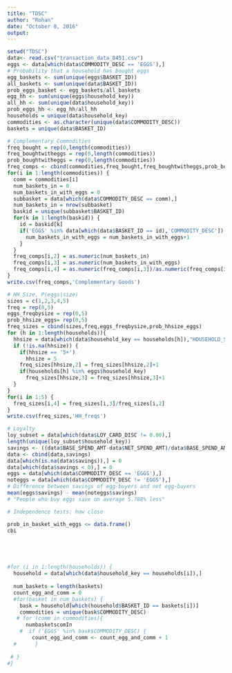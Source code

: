 ---
title: "TDSC"
author: "Rohan"
date: "October 8, 2016"
output: 
---

```{r}
setwd("TDSC")
data<- read.csv("transaction_data_8451.csv")
eggs <- data[which(data$COMMODITY_DESC == 'EGGS'),]
# Probability that a household has bought eggs 
egg_baskets <- sum(unique(eggs$BASKET_ID))
all_baskets <- sum(unique(data$BASKET_ID))
prob_eggs_basket <- egg_baskets/all_baskets
egg_hh <- sum(unique(eggs$household_key))
all_hh <- sum(unique(data$household_key))
prob_eggs_hh <- egg_hh/all_hh
households = unique(data$household_key)
commodities <- as.character(unique(data$COMMODITY_DESC))
baskets = unique(data$BASKET_ID)
```

```{r}
# Complementary Commodities
freq_bought = rep(0,length(commodities))
freq_boughtwitheggs = rep(0,length(commodities))
prob_boughtwitheggs = rep(0,length(commodities))
freq_comps <- cbind(commodities,freq_bought,freq_boughtwitheggs,prob_boughtwitheggs)
for(i in 1:length(commodities)) {
  comm = commodities[i]
  num_baskets_in = 0
  num_baskets_in_with_eggs = 0
  subbasket = data[which(data$COMMODITY_DESC == comm),]
  num_baskets_in = nrow(subbasket)
  baskid = unique(subbasket$BASKET_ID)
  for(k in 1:length(baskid)) {
    id = baskid[k]
    if('EGGS' %in% data[which(data$BASKET_ID == id),'COMMODITY_DESC']) {
      num_baskets_in_with_eggs = num_baskets_in_with_eggs+1
    }
  }
  freq_comps[i,2] = as.numeric(num_baskets_in)
  freq_comps[i,3] = as.numeric(num_baskets_in_with_eggs)
  freq_comps[i,4] = as.numeric(freq_comps[i,3])/as.numeric(freq_comps[i,2])
}
write.csv(freq_comps,'Complementary Goods')
```

```{r}
# HH Size, P(eggs|size)
sizes = c(1,2,3,4,5)
freq = rep(0,5)
eggs_freqbysize = rep(0,5)
prob_hhsize_eggs= rep(0,5)
freq_sizes = cbind(sizes,freq,eggs_freqbysize,prob_hhsize_eggs)
for (h in 1:length(households)){
  hhsize = data[which(data$household_key == households[h]),"HOUSEHOLD_SIZE_DESC"][1]
  if (!is.na(hhsize)) {
    if(hhsize == '5+') 
      hhsize = 5
    freq_sizes[hhsize,2] = freq_sizes[hhsize,2]+1
    if(households[h] %in% eggs$household_key)
      freq_sizes[hhsize,3] = freq_sizes[hhsize,3]+1   
  }
}
for(i in 1:5) {
  freq_sizes[i,4] = freq_sizes[i,3]/freq_sizes[i,2]
}
write.csv(freq_sizes,'HH_freqs')
```

```{r} 
# Loyalty
loy_subset = data[which(data$LOY_CARD_DISC != 0.00),]
length(unique(loy_subset$household_key))
savings <- ((data$BASE_SPEND_AMT-data$NET_SPEND_AMT)/data$BASE_SPEND_AMT)*100
data <- cbind(data,savings)
data[which(is.na(data$savings)),] = 0
data[which(data$savings < 0),] = 0
eggs = data[which(data$COMMODITY_DESC == 'EGGS'),]
noteggs = data[which(data$COMMODITY_DESC != 'EGGS'),]
# Difference between savings of egg-buyers and not egg-buyers 
mean(eggs$savings) - mean(noteggs$savings)
# "People who buy eggs save on average 5.788% less"
```

```{r}
# Independence tests: how close 
```

```{r}

prob_in_basket_with_eggs <= data.frame()
cbi





#for (i in 1:length(households)) {
  household = data[which(data$household_key == households[i]),]
  
  num_baskets = length(baskets)
  count_egg_and_comm = 0
  #for(basket in num_baskets) {
    bask = household[which(household$BASKET_ID == baskets[i])]
    commodities = unique(bask$COMMODITY_DESC)
   # for (comm in commodities){
      numbasketscomIn
    #  if ('EGGS' %in% bask$COMMODITY_DESC) {
        count_egg_and_comm <- count_egg_and_comm + 1
  #      }
        
 # }  
#}
```


